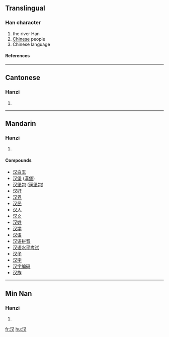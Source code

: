 {{see|漢}}

==Translingual==
===Han character===
{{Han char|rn=85|rad=水|as=02|sn=5|four=|canj=水水 (EE)}}
# the river Han
# [[Chinese]] people
# Chinese language
====References====
{{Han ref|kx=0604.091|hdz=31549.080|uh=6C49|ud=27721}}

----
==Cantonese==
===Hanzi===
{{yue-hanzi|jyut=|y=hon3}}
# {{defn|Cantonese}}

----
==Mandarin==
===Hanzi===
{{cmn-hanzi|tra=漢|pin=[[hàn]] (han4), [[yì]] (yi4)|wg=han<sup>4</sup>, i<sup>4</sup>}}
# {{defn|Mandarin}}

====Compounds====
{{top2}}
*[[汉白玉]]
*[[汉堡]] ([[汉堡|漢堡]])
*[[汉堡包]] ([[汉堡包|漢堡包]])
*[[汉奸]]
*[[汉界]]
*[[汉民]]
*[[汉人]]
*[[汉文]]
*[[汉姓]]
*[[汉学]]
*[[汉语]]
*[[汉语拼音]]
*[[汉语水平考试]]
*[[汉子]]
*[[汉字]]
*[[汉字编码]]
*[[汉族]]
{{mid2}}
{{bottom}}

----
==Min Nan==
===Hanzi===
{{nan-hanzi|poj=hàn (han<sup>3</sup>)}}
# {{defn|Min Nan}}

[[fr:汉]]
[[hu:汉]]